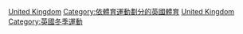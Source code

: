 [[Category:各國冰壺|United Kingdom]]
[[Category:依體育運動劃分的英國體育|Category:依體育運動劃分的英國體育]]
[[Category:歐洲冰壺|United Kingdom]]
[[Category:英國冬季運動|Category:英國冬季運動]]